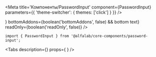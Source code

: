 

<Meta
    title='Компоненты/PasswordInput'
    component={PasswordInput}
    parameters={{ 'theme-switcher': { themes: ['click'] } }}
/>

<!-- Canvas -->

<Story name='PasswordInput'>
    <PasswordInput
        block={boolean('block', false)}
        size={select('size', ['s', 'm', 'l', 'xl'], 's')}
        disabled={boolean('disabled', false)}
        placeholder={text('placeholder', '')}
        label={text('label', '')}
        hint={text('hint', '')}
        error={text('error', '')}
        success={boolean('success', false)}
        leftAddons={boolean('leftAddons', false) && <Icon />}
        bottomAddons={boolean('bottomAddons', false) && <span>bottom text</span>}
        readOnly={boolean('readOnly', false)}
    />
</Story>

<!-- Docs -->

<ComponentHeader
    name='PasswordInput'
    version={version}
    package='@alfalab/core-components-password-input'
    stage={2}
    design='https://www.figma.com/file/uGndMZufgvqxaNQTaNTEjG/B2B-Web-Components?node-id=17757%3A0'
/>

```tsx
import { PasswordInput } from '@alfalab/core-components/password-input';
```

<Tabs
    description={<Description />}
    props={<Props of={PasswordInput} /> }
/>
